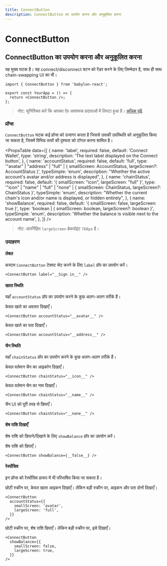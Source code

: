 ```yaml
---
title: ConnectButton
description: ConnectButton का उपयोग करना और अनुकूलित करना
---
```


# ConnectButton

## ConnectButton का उपयोग करना और अनुकूलित करना

यह मुख्य घटक है। यह connect/disconnect बटन को रेंडर करने के लिए ज़िम्मेदार है, साथ ही साथ chain-swapping UI का भी।

```tsx
import { ConnectButton } from 'babylon-react';

export const YourApp = () => {
  return <ConnectButton />;
};
```

> नोट: सुनिश्चित करें कि आपका ऐप आवश्यक प्रदाताओं में लिपटा हुआ है। [अधिक पढ़ें](/docs/installation#wrap-providers).

### प्रॉप्स

`ConnectButton` घटक कई प्रॉप्स को उजागर करता है जिससे उसकी उपस्थिति को अनुकूलित किया जा सकता है, जिसमें विभिन्न तत्वों की दृश्यता को टॉगल करना शामिल है।

<PropsTable
  data={[
    {
      name: 'label',
      required: false,
      default: 'Connect Wallet',
      type: 'string',
      description: 'The text label displayed on the Connect button',
    },
    {
      name: 'accountStatus',
      required: false,
      default: 'full',
      type: '"avatar" | "address" | "full" | { smallScreen: AccountStatus, largeScreen?: AccountStatus }',
      typeSimple: 'enum',
      description:
        "Whether the active account's avatar and/or address is displayed",
    },
    {
      name: 'chainStatus',
      required: false,
      default: '{ smallScreen: "icon", largeScreen: "full" }',
      type: '"icon" | "name" | "full" | "none" | { smallScreen: ChainStatus, largeScreen?: ChainStatus }',
      typeSimple: 'enum',
      description:
        "Whether the current chain's icon and/or name is displayed, or hidden entirely",
    },
    {
      name: 'showBalance',
      required: false,
      default: '{ smallScreen: false, largeScreen: true }',
      type: 'boolean | { smallScreen: boolean, largeScreen?: boolean }',
      typeSimple: 'enum',
      description:
        'Whether the balance is visible next to the account name',
    },
  ]}
/>

> नोट: अंतर्निहित `largeScreen` ब्रेकपॉइंट `768px` है।

### उदाहरण

#### लेबल

कस्टम `ConnectButton` टेक्स्ट सेट करने के लिए `label` प्रॉप का उपयोग करें।

```tsx
<ConnectButton label="__Sign in__" />
```

#### खाता स्थिति

यहाँ `accountStatus` प्रॉप का उपयोग करने के कुछ अलग-अलग तरीके हैं।

केवल खाते का अवतार दिखाएँ।

```tsx
<ConnectButton accountStatus="__avatar__" />
```

केवल खाते का पता दिखाएँ।

```tsx
<ConnectButton accountStatus="__address__" />
```

#### चैन स्थिति

यहाँ `chainStatus` प्रॉप का उपयोग करने के कुछ अलग-अलग तरीके हैं।

केवल वर्तमान चैन का आइकॉन दिखाएँ।

```tsx
<ConnectButton chainStatus="__icon__" />
```

केवल वर्तमान चैन का नाम दिखाएँ।

```tsx
<ConnectButton chainStatus="__name__" />
```

चैन UI को पूरी तरह से छिपाएँ।

```tsx
<ConnectButton chainStatus="__none__" />
```

#### शेष राशि दिखाएँ

शेष राशि को छिपाने/दिखाने के लिए `showBalance` प्रॉप का उपयोग करें।

शेष राशि को छिपाएँ।

```tsx
<ConnectButton showBalance={__false__} />
```

#### रेस्पोंसिव

इन प्रॉप्स को रेस्पोंसिव प्रारूप में भी परिभाषित किया जा सकता है।

छोटी स्क्रीन पर, केवल खाता आइकन दिखाएँ। लेकिन बड़ी स्क्रीन पर, आइकन और पता दोनों दिखाएँ।

```tsx
<ConnectButton
  accountStatus={{
    smallScreen: 'avatar',
    largeScreen: 'full',
  }}
/>
```

छोटी स्क्रीन पर, शेष राशि छिपाएँ। लेकिन बड़ी स्क्रीन पर, इसे दिखाएँ।

```tsx
<ConnectButton
  showBalance={{
    smallScreen: false,
    largeScreen: true,
  }}
/>
```
